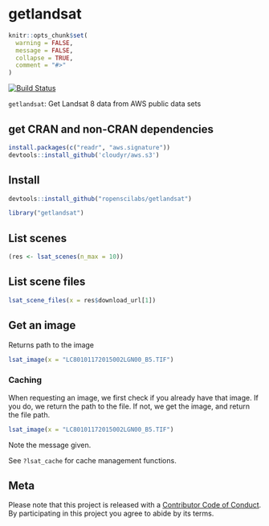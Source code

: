 getlandsat
======

```r
knitr::opts_chunk$set(
  warning = FALSE,
  message = FALSE,
  collapse = TRUE,
  comment = "#>"
)
```

[![Build Status](https://travis-ci.org/ropenscilabs/getlandsat.svg?branch=master)](https://travis-ci.org/ropenscilabs/getlandsat)

`getlandsat`: Get Landsat 8 data from AWS public data sets

## get CRAN and non-CRAN dependencies

```r
install.packages(c("readr", "aws.signature"))
devtools::install_github('cloudyr/aws.s3')
```

## Install

```r
devtools::install_github("ropenscilabs/getlandsat")
```

```r
library("getlandsat")
```

## List scenes

```r
(res <- lsat_scenes(n_max = 10))
```

## List scene files

```r
lsat_scene_files(x = res$download_url[1])
```

## Get an image

Returns path to the image

```r
lsat_image(x = "LC80101172015002LGN00_B5.TIF")
```

### Caching

When requesting an image, we first check if you already have that image. If you do, 
we return the path to the file. If not, we get the image, and return the file path.

```r
lsat_image(x = "LC80101172015002LGN00_B5.TIF")
```

Note the message given.

See `?lsat_cache` for cache management functions.

## Meta

Please note that this project is released with a [Contributor Code of Conduct](CONDUCT.md). By participating in this project you agree to abide by its terms.
